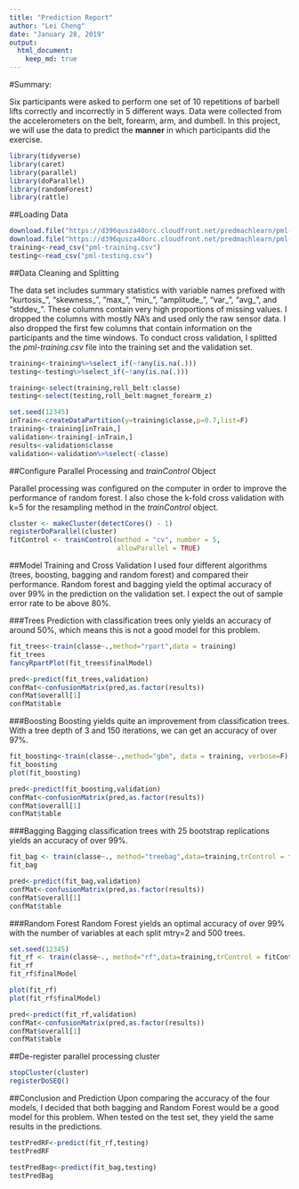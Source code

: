 ```yaml
---
title: "Prediction Report"
author: "Lei Cheng"
date: "January 28, 2019"
output: 
  html_document:
    keep_md: true
---
```

#Summary:

Six participants were asked to perform one set of 10 repetitions of barbell lifts correctly and incorrectly in 5 different ways. Data were collected from the accelerometers on the belt, forearm, arm, and dumbell. In this project, we will use the data to predict the **manner** in which participants did the exercise. 

```r
library(tidyverse)
library(caret)
library(parallel)
library(doParallel)
library(randomForest)
library(rattle)
```

##Loading Data
```r
download.file("https://d396qusza40orc.cloudfront.net/predmachlearn/pml-training.csv",destfile = "pml-training.csv")
download.file("https://d396qusza40orc.cloudfront.net/predmachlearn/pml-testing.csv",destfile = "pml-testing.csv")
training<-read_csv("pml-training.csv")
testing<-read_csv("pml-testing.csv")
```

##Data Cleaning and Splitting

The data set includes summary statistics with variable names prefixed with "kurtosis_", "skewness_", "max_", "min_", "amplitude_", "var_", "avg_", and "stddev_". These columns contain very high proportions of missing values. I dropped the columns with mostly NA's and used only the raw sensor data. I also dropped the first few columns that contain information on the participants and the time windows. To conduct cross validation, I splitted the *pml-training.csv* file into the training set and the validation set.

```r
training<-training%>%select_if(~!any(is.na(.)))
testing<-testing%>%select_if(~!any(is.na(.)))

training<-select(training,roll_belt:classe)
testing<-select(testing,roll_belt:magnet_forearm_z)

set.seed(12345)
inTrain<-createDataPartition(y=training$classe,p=0.7,list=F)
training<-training[inTrain,]
validation<-training[-inTrain,]
results<-validation$classe
validation<-validation%>%select(-classe)
```

##Configure Parallel Processing and *trainControl* Object

Parallel processing was configured on the computer in order to improve the performance of random forest. I also chose the k-fold cross validation with k=5 for the resampling method in the *trainControl* object.
```r
cluster <- makeCluster(detectCores() - 1) 
registerDoParallel(cluster)
fitControl <- trainControl(method = "cv", number = 5,
                           allowParallel = TRUE)
```

##Model Training and Cross Validation
I used four different algorithms (trees, boosting, bagging and random forest) and compared their performance. Random forest and bagging yield the optimal accuracy of over 99% in the prediction on the validation set. I expect the out of sample error rate to be above 80%.

###Trees
Prediction with classification trees only yields an accuracy of around 50%, which means this is not a good model for this problem.
```r
fit_trees<-train(classe~.,method="rpart",data = training)
fit_trees
fancyRpartPlot(fit_trees$finalModel)

pred<-predict(fit_trees,validation)
confMat<-confusionMatrix(pred,as.factor(results))
confMat$overall[1]
confMat$table
```

###Boosting
Boosting yields quite an improvement from classification trees. With a tree depth of 3 and 150 iterations, we can get an accuracy of over 97%. 
```r
fit_boosting<-train(classe~.,method="gbm", data = training, verbose=F)
fit_boosting
plot(fit_boosting)

pred<-predict(fit_boosting,validation)
confMat<-confusionMatrix(pred,as.factor(results))
confMat$overall[1]
confMat$table
```


###Bagging
Bagging classification trees with 25 bootstrap replications yields an accuracy of over 99%.  
```r
fit_bag <- train(classe~., method="treebag",data=training,trControl = fitControl)
fit_bag

pred<-predict(fit_bag,validation)
confMat<-confusionMatrix(pred,as.factor(results))
confMat$overall[1]
confMat$table 
```

###Random Forest
Random Forest yields an optimal accuracy of over 99% with the number of variables at each split mtry=2 and 500 trees.
```r
set.seed(12345)
fit_rf <- train(classe~., method="rf",data=training,trControl = fitControl)
fit_rf
fit_rf$finalModel

plot(fit_rf)
plot(fit_rf$finalModel)

pred<-predict(fit_rf,validation)
confMat<-confusionMatrix(pred,as.factor(results))
confMat$overall[1]
confMat$table
```

##De-register parallel processing cluster
```r
stopCluster(cluster)
registerDoSEQ()
```

##Conclusion and Prediction
Upon comparing the accuracy of the four models, I decided that both bagging and Random Forest would be a good model for this problem. When tested on the test set, they yield the same results in the predictions.
```r
testPredRF<-predict(fit_rf,testing)
testPredRF

testPredBag<-predict(fit_bag,testing)
testPredBag
```

